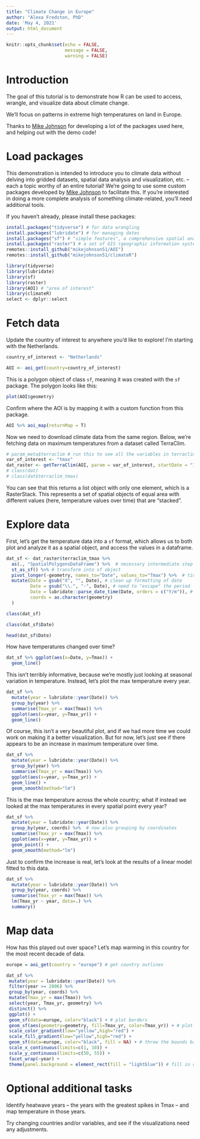 ```yaml
---
title: "Climate Change in Europe"
author: "Alexa Fredston, PhD"
date: 'May 4, 2021'
output: html_document
---
```


```r
knitr::opts_chunk$set(echo = FALSE,
                      message = FALSE, 
                      warning = FALSE)
```

# Introduction

The goal of this tutorial is to demonstrate how R can be used to access, wrangle, and visualize data about climate change. 

We'll focus on patterns in extreme high temperatures on land in Europe. 

Thanks to [Mike Johnson](https://github.com/mikejohnson51) for developing a lot of the packages used here, and helping out with the demo code! 

# Load packages

This demonstration is intended to introduce you to climate data without delving into gridded datasets, spatial data analysis and visualization, etc. -- each a topic worthy of an entire tutorial! We're going to use some custom packages developed by [Mike Johnson](https://mikejohnson51.github.io/) to facilitate this. If you're interested in doing a more complete analysis of something climate-related, you'll need additional tools. 

If you haven't already, please install these packages:

```r
install.packages("tidyverse") # for data wrangling 
install.packages("lubridate") # for managing dates
install.packages("sf") # "simple features", a comprehensive spatial analysis package for R
install.packages("raster") # a set of GIS (geographic information systems) resources for handling raster (gridded) spatial data 
remotes::install_github("mikejohnson51/AOI")
remotes::install_github("mikejohnson51/climateR")
```

```r
library(tidyverse)
library(lubridate)
library(sf)
library(raster)
library(AOI) # "area of interest" 
library(climateR)
select <- dplyr::select
```

# Fetch data

Update the country of interest to anywhere you'd like to explore! I'm starting with the Netherlands.

```r
country_of_interest <- "Netherlands"

AOI <- aoi_get(country=country_of_interest)
```

This is a polygon object of class `sf`, meaning it was created with the `sf` package. The polygon looks like this: 

```r
plot(AOI$geometry)
```

Confirm where the AOI is by mapping it with a custom function from this package.

```r
AOI %>% aoi_map(returnMap = T)
```

Now we need to download climate data from the same region. Below, we're fetching data on maximum temperatures from a dataset called TerraClim.

```r
# param_meta$terraclim # run this to see all the variables in terraclim, and feel free to replace tmax with a different one! 
var_of_interest <- "tmax"
dat_raster <- getTerraClim(AOI, param = var_of_interest, startDate = "1980-01-01", endDate = "2015-12-31") # will take a few seconds to run 
# class(dat)
# class(dat$terraclim_tmax)
```

You can see that this returns a list object with only one element, which is a RasterStack. This represents a set of spatial objects of equal area with different values (here, temperature values over time) that are "stacked".

# Explore data

First, let's get the temperature data into a `sf` format, which allows us to both plot and analyze it as a spatial object, and access the values in a dataframe. 

```r
dat_sf <- dat_raster$terraclim_tmax %>% 
  as(., "SpatialPolygonsDataFrame") %>%  # necessary intermediate step for translating a raster into a polygon 
  st_as_sf() %>% # transform into sf object
  pivot_longer(-geometry, names_to="Date", values_to="Tmax") %>%  # tidy the dataframe part of it 
  mutate(Date = gsub("X", "", Date), # clean up formatting of date 
         Date = gsub("\\.", "-", Date), # need to "escape" the period
         Date = lubridate::parse_date_time(Date, orders = c("Y/m")), # convert to date format -- takes some extra work because date format is unusual
         coords = as.character(geometry)
  ) 

class(dat_sf)

class(dat_sf$Date)

head(dat_sf$Date)
```

How have temperatures changed over time?

```r
dat_sf %>% ggplot(aes(x=Date, y=Tmax)) +
  geom_line()
```

This isn't terribly informative, because we're mostly just looking at seasonal variation in temperature. Instead, let's plot the max temperature every year. 

```r
dat_sf %>% 
  mutate(year = lubridate::year(Date)) %>% 
  group_by(year) %>% 
  summarise(Tmax_yr = max(Tmax)) %>% 
  ggplot(aes(x=year, y=Tmax_yr)) +
  geom_line()
```

Of course, this isn't a very beautiful plot, and if we had more time we could work on making it a better visualization. But for now, let's just see if there appears to be an increase in maximum temperature over time. 

```r
dat_sf %>% 
  mutate(year = lubridate::year(Date)) %>% 
  group_by(year) %>% 
  summarise(Tmax_yr = max(Tmax)) %>% 
  ggplot(aes(x=year, y=Tmax_yr)) +
  geom_line() +
  geom_smooth(method="lm")

```

This is the max temperature across the whole country; what if instead we looked at the max temperatures in every spatial point every year?

```r
dat_sf %>% 
  mutate(year = lubridate::year(Date)) %>% 
  group_by(year, coords) %>%  # now also grouping by coordinates
  summarise(Tmax_yr = max(Tmax)) %>% 
  ggplot(aes(x=year, y=Tmax_yr)) +
  geom_point() +
  geom_smooth(method="lm")

```

Just to confirm the increase is real, let's look at the results of a linear model fitted to this data.

```r
dat_sf %>% 
  mutate(year = lubridate::year(Date)) %>% 
  group_by(year, coords) %>% 
  summarise(Tmax_yr = max(Tmax)) %>% 
  lm(Tmax_yr ~ year, data=.) %>% 
  summary()
```

# Map data 

How has this played out over space? Let's map warming in this country for the most recent decade of data. 

```r
europe = aoi_get(country = "europe") # get country outlines 

dat_sf %>% 
 mutate(year = lubridate::year(Date)) %>% 
 filter(year >= 2006) %>% 
 group_by(year, coords) %>% 
 mutate(Tmax_yr = max(Tmax)) %>% 
 select(year, Tmax_yr, geometry) %>% 
 distinct() %>% 
 ggplot() +
 geom_sf(data=europe, color="black") + # plot borders 
 geom_sf(aes(geometry=geometry, fill=Tmax_yr, color=Tmax_yr)) + # plot temperature data 
 scale_color_gradient(low="yellow",high="red") + 
 scale_fill_gradient(low="yellow",high="red") + 
 geom_sf(data=europe, color="black", fill = NA) + # throw the bounds back on top
 scale_x_continuous(limits=c(1, 10)) +
 scale_y_continuous(limits=c(50, 55)) +
 facet_wrap(~year) +
 theme(panel.background = element_rect(fill = "lightblue")) # fill in ocean 
```

# Optional additional tasks 

Identify heatwave years -- the years with the greatest spikes in Tmax -- and map temperature in those years. 

Try changing countries and/or variables, and see if the visualizations need any adjustments. 

